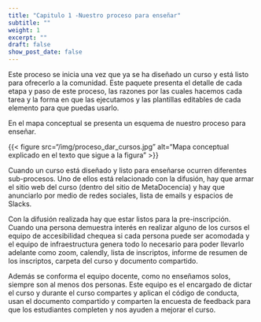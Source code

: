 ```yaml
---
title: "Capitulo 1 -Nuestro proceso para enseñar"
subtitle: ""
weight: 1
excerpt: ""
draft: false
show_post_date: false
---
```


Este proceso se inicia una vez que ya se ha diseñado un curso y está listo para ofrecerlo a la comunidad.  Este paquete presenta el detalle de cada etapa y paso de este proceso, las razones por las cuales hacemos cada tarea y la forma en que las ejecutamos y las plantillas editables de cada elemento para que puedas usarlo.


En el mapa conceptual se presenta un esquema de nuestro proceso para enseñar.

{{< figure src="/img/proceso_dar_cursos.jpg"  alt="Mapa conceptual explicado en el texto que sigue a la figura" >}}

Cuando un curso está diseñado y listo para enseñarse ocurren diferentes sub-procesos.  Uno de ellos está relacionado con la difusión, hay que armar el sitio web del curso (dentro del sitio de MetaDocencia) y hay que anunciarlo por medio de redes sociales, lista de emails y espacios de Slacks.  

Con la difusión realizada hay que estar listos para la pre-inscripción.  Cuando una persona demuestra interés en realizar alguno de los cursos el equipo de accesibilidad chequea si cada persona puede ser acomodada y el equipo de infraestructura genera todo lo necesario para poder llevarlo adelante como zoom, calendly, lista de inscriptos, informe de resumen de los inscriptos, carpeta del curso y documento compartido.

Además se conforma el equipo docente, como no enseñamos solos, siempre son al menos dos personas.  Este equipo es el encargado de dictar el curso y durante el curso compartes y aplican el código de conducta, usan el documento compartido y comparten la encuesta de feedback para que los estudiantes completen y nos ayuden a mejorar el curso.

